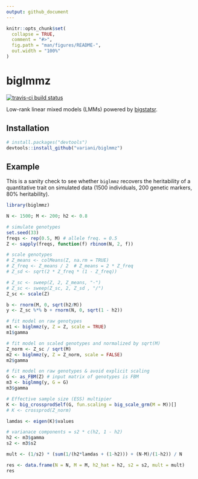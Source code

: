 ```yaml
---
output: github_document
---
```


<!-- README.md is generated from README.Rmd. Please edit that file -->

```r
knitr::opts_chunk$set(
  collapse = TRUE,
  comment = "#>",
  fig.path = "man/figures/README-",
  out.width = "100%"
)
```

# biglmmz

[![travis-ci build status](https://travis-ci.org/variani/biglmmz.svg?branch=master)](https://travis-ci.org/variani/biglmmz)

Low-rank linear mixed models (LMMs) powered by [bigstatsr](https://github.com/privefl/bigstatsr).

## Installation

``` r
# install.packages("devtools")
devtools::install_github("variani/biglmmz")
```

## Example

This is a sanity check to see whether
`biglmmz` recovers the heritability of a quantitative trait on simulated data
(1500 individuals, 200 genetic markers, 80% heritability).

```r
library(biglmmz)

N <- 1500; M <- 200; h2 <- 0.8

# simulate genotypes
set.seed(33)
freqs <- rep(0.5, M) # allele freq. = 0.5
Z <- sapply(freqs, function(f) rbinom(N, 2, f)) 

# scale genotypes
# Z_means <- colMeans(Z, na.rm = TRUE)
# Z_freq <- Z_means / 2  # Z_means = 2 * Z_freq
# Z_sd <- sqrt(2 * Z_freq * (1 - Z_freq))

# Z_sc <- sweep(Z, 2, Z_means, "-")
# Z_sc <- sweep(Z_sc, 2, Z_sd , "/")
Z_sc <- scale(Z)

b <- rnorm(M, 0, sqrt(h2/M))
y <- Z_sc %*% b + rnorm(N, 0, sqrt(1 - h2))

# fit model on raw genotypes
m1 <- biglmmz(y, Z = Z, scale = TRUE)
m1$gamma

# fit model on scaled genotypes and normalized by sqrt(M)
Z_norm <- Z_sc / sqrt(M)
m2 <- biglmmz(y, Z = Z_norm, scale = FALSE)
m2$gamma

# fit model on raw genotypes & avoid explicit scaling
G <- as_FBM(Z) # input matrix of genotypes is FBM
m3 <- biglmmg(y, G = G)
m3$gamma 

# Effective sample size (ESS) multipier
K <- big_crossprodSelf(G, fun.scaling = big_scale_grm(M = M))[]
# K <- crossprod(Z_norm)

lamdas <- eigen(K)$values

# varianace components = s2 * c(h2, 1 - h2)
h2 <- m3$gamma
s2 <- m3$s2

mult <- (1/s2) * (sum(1/(h2*lamdas + (1-h2))) + (N-M)/(1-h2)) / N

res <- data.frame(N = N, M = M, h2_hat = h2, s2 = s2, mult = mult)
res
``` 

